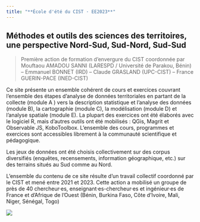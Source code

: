 ```yaml
---
title: "**École d'été du CIST · EE2023**"
---
```


## Méthodes et outils des sciences des territoires, une perspective Nord-Sud, Sud-Nord, Sud-Sud

> Première action de formation d'envergure du CIST coordonnée par Mouftaou AMADOU SANNI (LARESPD / Université de Parakou, Bénin) -- Emmanuel BONNET (IRD) -- Claude GRASLAND (UPC-CIST) -- France GUERIN-PACE (INED-CIST)

Ce site présente un ensemble cohérent de cours et exercices couvrant l'ensemble des étapes d'analyse de données territoriales en partant de la collecte (module A ) vers la description statistique et l'analyse des données (module B), la cartographie (module C), la modélisation (module D) et l'analyse spatiale (module E). La plupart des exercices ont été élaborés avec le logiciel R, mais d'autres outils ont été mobilisés : QGis, Magrit et Observable JS, KoboToolbox. L'ensemble des cours, programmes et exercices sont accessibles librement à la communauté scientifique et pédagogique.

Les jeux de données ont été choisis collectivement sur des corpus diversifiés (enquêtes, recensements, information géographique, etc.) sur des terrains situés au Sud comme au Nord.

L'ensemble du contenu de ce site résulte d'un travail collectif coordonné par le CIST et mené entre 2021 et 2023. Cette action a mobilisé un groupe de près de 40 chercheur·es, enseignant·es-chercheur·es et ingénieur·es de France et d'Afrique de l'Ouest (Bénin, Burkina Faso, Côte d'Ivoire, Mali, Niger, Sénégal, Togo)

![](img/logo.png){width="90%;" fig-align="center"}
